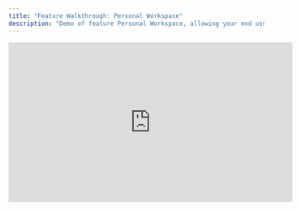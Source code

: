 ```yaml
---
title: "Feature Walkthrough: Personal Workspace"
description: "Demo of feature Personal Workspace, allowing your end users to customize dashboards and reports within your application"
---
```


<iframe
  width="560"
  height="315"
  src="https://www.youtube.com/embed/hj7VJSC_LyU"
  title="YouTube video player"
  frameBorder="0"
  allow="accelerometer; autoplay; clipboard-write; encrypted-media; gyroscope; picture-in-picture"
  allowFullScreen
></iframe>